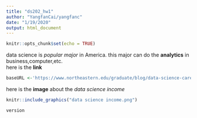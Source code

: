```yaml
---
title: "ds202_hw1"
author: "YangfanCai/yangfanc"
date: "1/19/2020"
output: html_document
---
```


```r
knitr::opts_chunk$set(echo = TRUE)
```


data science is *popular major* in America. this major can do the **analytics** in business,computer,etc.  
here is the **link**
```r
baseURL <-'https://www.northeastern.edu/graduate/blog/data-science-careers-shaping-our-future/'
```

here is the **image** about the *data science income*

```r
knitr::include_graphics("data science income.png")
```
```r
version

```

